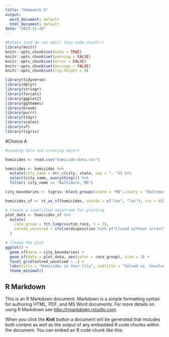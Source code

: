 ```yaml
---
title: "Homework 5"
output:
  word_document: default
  html_document: default
date: "2023-11-29"
---
```



```r
#Retain (and do not edit) this code chunk!!!
library(knitr)
knitr::opts_chunk$set(echo = TRUE)
knitr::opts_chunk$set(warning = FALSE)
knitr::opts_chunk$set(error = FALSE)
knitr::opts_chunk$set(message = FALSE)
knitr::opts_chunk$set(fig.height = 8)

```



```r
library(tidyverse)
library(dplyr)
library(stringr)
library(forcats)
library(ggplot2)
library(ggthemes)
library(broom)
library(purrr)
library(tidyr)
library(scales)
library(sf)
library(tigris)

```



#Choice A

```r
#Loading data and creating object

homicides <- read.csv("homicide-data.csv")

homicides <- homicides %>%
  mutate(city_name = str_c(city, state, sep = ", ")) %>%
  select(city_name, everything()) %>%
  filter( city_name == "Baltimore, MD")
```



```r
city_boundaries <- tigris::block_groups(state = "MD",county = "Baltimore city")

```



```r
homicides_sf <- st_as_sf(homicides, coords = c("lon", "lat"), crs = 4326)

```



```r
# Create a simplified dataframe for plotting
plot_data <- homicides_sf %>%
  mutate(
    race_group = fct_lump(victim_race, n = 3),
    solved_unsolved = ifelse(disposition %in% c("Closed without arrest", "Open/No arrest"), "Unsolved", "Solved")
  )

```



```r
# Create the plot
ggplot() +
  geom_sf(data = city_boundaries) +
  geom_sf(data = plot_data, aes(color = race_group), size = 2) +
  facet_grid(solved_unsolved ~ .) +
  labs(title = "Homicides in Your City", subtitle = "Solved vs. Unsolved, by Race") +
  theme_minimal()

```





## R Markdown

This is an R Markdown document. Markdown is a simple formatting syntax for authoring HTML, PDF, and MS Word documents. For more details on using R Markdown see <http://rmarkdown.rstudio.com>.

When you click the **Knit** button a document will be generated that includes both content as well as the output of any embedded R code chunks within the document. You can embed an R code chunk like this:
